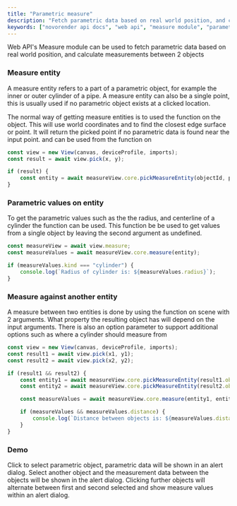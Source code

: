 ```yaml
---
title: "Parametric measure"
description: "Fetch parametric data based on real world position, and calculate measurements between 2 objects using Web API's Measure module."
keywords: ["novorender api docs", "web api", "measure module", "parametric measure"]
---
```


 

Web API's Measure module can be used to fetch parametric data based on real world position, and calculate measurements between 2 objects

### Measure entity

A measure entity refers to a part of a parametric object, for example the inner or outer cylinder of a pipe.
A measure entity can also be a single point, this is usually used if no parametric object exists at a clicked location.

The normal way of getting measure entities is to used the <CodeLink type="class" name="CoreModule.pickMeasureEntity"/> function on the <CodeLink type="class" name="View.measure"/>object. This will use world coordinates and <CodeLink type="interface" name="PickSample.objectid"/> to find the closest edge surface or point. It will return the picked point if no parametric data is found near the input point. <CodeLink type="interface" name="PickSample.objectid"/> and <CodeLink type="interface" name="PickSample.position"/> can be used from the <CodeLink type="class" name="View.pick"/> function on <CodeLink type="class" name="View"/>

```typescript
const view = new View(canvas, deviceProfile, imports);
const result = await view.pick(x, y);

if (result) {
    const entity = await measureView.core.pickMeasureEntity(objectId, position);
}
```

### Parametric values on entity

To get the parametric values such as the the radius, and centerline of a cylinder the <CodeLink type="class" name="CoreModule.measure"/>
function can be used. This function be be used to get values from a single object by leaving the second argument as undefined.

```typescript
const measureView = await view.measure;
const measureValues = await measureView.core.measure(entity);

if (measureValues.kind === "cylinder") {
    console.log(`Radius of cylinder is: ${measureValues.radius}`);
}
```

### Measure against another entity

A measure between two entities is done by using the <CodeLink type="class" name="CoreModule.measure"/> function on scene with 2 arguments.
What property the resulting object has will depend on the input arguments. There is also an option parameter
to support additional options such as where a cylinder should measure from

```typescript
const view = new View(canvas, deviceProfile, imports);
const result1 = await view.pick(x1, y1);
const result2 = await view.pick(x2, y2);

if (result1 && result2) {
    const entity1 = await measureView.core.pickMeasureEntity(result1.objectId, result1.position);
    const entity2 = await measureView.core.pickMeasureEntity(result2.objectId, result2.position);

    const measureValues = await measureView.core.measure(entity1, entity1);

    if (measureValues && measureValues.distance) {
        console.log(`Distance between objects is: ${measureValues.distance}`);
    }
}
```

### Demo

Click to select parametric object, parametric data will be shown in an alert dialog. Select another object and the measurement data between the objects will be shown in the alert dialog.
Clicking further objects will alternate between first and second selected and show measure values within an alert dialog.

<PlaygroundComponent demoKey="measure.parametric_measure"></PlaygroundComponent>
